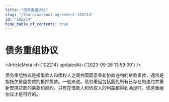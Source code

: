 ```yaml
---
title: "债务重组协议"
slug: "/learn/workout-agreement-102214"
id: "102214"
hide_table_of_contents: true
---
```



# 债务重组协议

<ArticleMeta id={102214} updatedAt={'2023-09-26 13:59:00'} />
<div className='border-solid border-b border-t-0 my-4 border-[var(--ifm-color-gray-300)]' />

债务重组协议是指借款人和债权人之间共同同意重新协商违约的贷款条款，通常是指拖欠房屋贷款的抵押贷款。一般来说，债务重组包括豁免所有已存在的违约并重新安排贷款的条款和契约。只有在借款人和债权人的利益都得到满足时，债务重组协议才是可行的。
